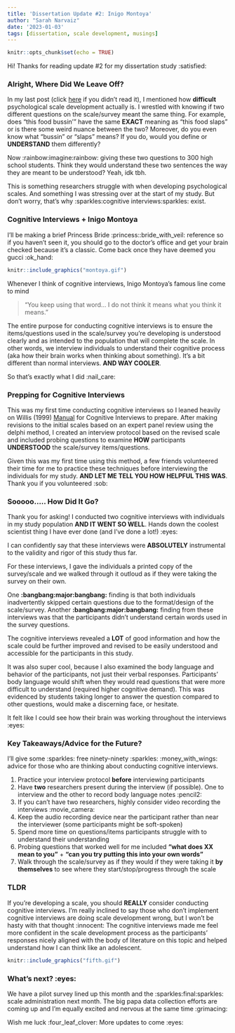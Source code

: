 ```yaml
---
title: 'Dissertation Update #2: Inigo Montoya'
author: "Sarah Narvaiz"
date: '2023-01-03'
tags: [dissertation, scale development, musings]
---
```


```r
knitr::opts_chunk$set(echo = TRUE)
```


Hi! Thanks for reading update #2 for my dissertation study :satisfied:

### Alright, Where Did We Leave Off?

In my last post (click [here](https://www.sarahnarvaiz.com/blog/diss_update1_blog/) if you didn’t read it), I mentioned how **difficult** psychological scale development actually is. I wrestled with knowing if two different questions on the scale/survey meant the same thing. For example, does “this food bussin’” have the same **EXACT** meaning as “this food slaps” or is there some weird nuance between the two? Moreover, do you even know what “bussin” or “slaps” means? If you do, would you define or **UNDERSTAND** them differently?

Now :rainbow:imagine:rainbow: giving these two questions to 300 high school students. Think they would understand these two sentences the way they are meant to be understood? Yeah, idk tbh. 

This is something researchers struggle with when developing psychological scales. And something I was stressing over at the start of my study. But don't worry, that’s why :sparkles:cognitive interviews:sparkles: exist.

### Cognitive Interviews + Inigo Montoya

I’ll be making a brief Princess Bride :princess::bride_with_veil: reference so if you haven’t seen it, you should go to the doctor’s office and get your brain checked because it’s a classic. Come back once they have deemed you gucci :ok_hand:


```r
knitr::include_graphics("montoya.gif")
```


Whenever I think of cognitive interviews, Inigo Montoya’s famous line come to mind 

> “You keep using that word… I do not think it means what you think it means.”

The entire purpose for conducting cognitive interviews is to ensure the items/questions used in the scale/survey you’re developing is understood clearly and as intended to the population that will complete the scale. In other words, we interview individuals to understand their cognitive process (aka how their brain works when thinking about something). It’s a bit different than normal interviews. **AND WAY COOLER**.

So that’s exactly what I did :nail_care:

### Prepping for Cognitive Interviews

This was my first time conducting cognitive interviews so I leaned heavily on Willis (1999) [Manual](https://www.hkr.se/contentassets/9ed7b1b3997e4bf4baa8d4eceed5cd87/gordonwillis.pdf) for Cognitive Interviews to prepare. After making revisions to the initial scales based on an expert panel review using the delphi method, I created an interview protocol based on the revised scale and included probing questions to examine **HOW** participants **UNDERSTOOD** the scale/survey items/questions.

Given this was my first time using this method, a few friends volunteered their time for me to practice these techniques before interviewing the individuals for my study. **AND LET ME TELL YOU HOW HELPFUL THIS WAS**. Thank you if you volunteered :sob:

### Sooooo….. How Did It Go?

Thank you for asking! I conducted two cognitive interviews with individuals in my study population **AND IT WENT SO WELL**. Hands down the coolest scientist thing I have ever done (and I’ve done a lot!) :eyes: 

I can confidently say that these interviews were **ABSOLUTELY** instrumental to the validity and rigor of this study thus far. 

For these interviews, I gave the individuals a printed copy of the survey/scale and we walked through it outloud as if they were taking the survey on their own. 

One **:bangbang:major:bangbang:** finding is that both individuals inadvertently skipped certain questions due to the format/design of the scale/survey. Another **:bangbang:major:bangbang:** finding from these interviews was that the participants didn’t understand certain words used in the survey questions.

The cognitive interviews revealed a **LOT** of good information and how the scale could be further improved and revised to be easily understood and accessible for the participants in this study. 

It was also super cool, because I also examined the body language and behavior of the participants, not just their verbal responses. Participants’ body language would shift when they would read questions that were more difficult to understand (required higher cognitive demand). This was evidenced by students taking longer to answer the question compared to other questions, would make a discerning face, or hesitate. 

It felt like I could see how their brain was working throughout the interviews :eyes:

### Key Takeaways/Advice for the Future?

I’ll give some :sparkles: free ninety-ninety :sparkles: :money_with_wings: advice for those who are thinking about conducting cognitive interviews.

1. Practice your interview protocol **before** interviewing participants
  <br>
2. Have **two** researchers present during the interview (if possible). One to interview and the other to record body language notes :pencil2:
  <br>
3. If you can’t have two researchers, highly consider video recording the interviews :movie_camera:
  <br>
4. Keep the audio recording device near the participant rather than near the interviewer (some participants might be soft-spoken)
<br>
5. Spend more time on questions/items participants struggle with to understand their understanding
  <br>
6. Probing questions that worked well for me included **“what does XX mean to you”** + **“can you try putting this into your own words”**
  <br>
8. Walk through the scale/survey as if they would if they were taking it **by themselves** to see where they start/stop/progress through the scale
  <br>

### TLDR

If you’re developing a scale, you should **REALLY** consider conducting cognitive interviews. I’m really inclined to say those who don’t implement cognitive interviews are doing scale development wrong, but I won’t be hasty with that thought :innocent: The cognitive interviews made me feel more confident in the scale development process as the participants’ responses nicely aligned with the body of literature on this topic and helped understand how I can think like an adolescent. 


```r
knitr::include_graphics("fifth.gif")
```


### What’s next? :eyes: 
We have a pilot survey lined up this month and the :sparkles:final:sparkles: scale administration next month. The big papa data collection efforts are coming up and I’m equally excited and nervous at the same time :grimacing:

Wish me luck :four_leaf_clover: More updates to come :eyes: 
